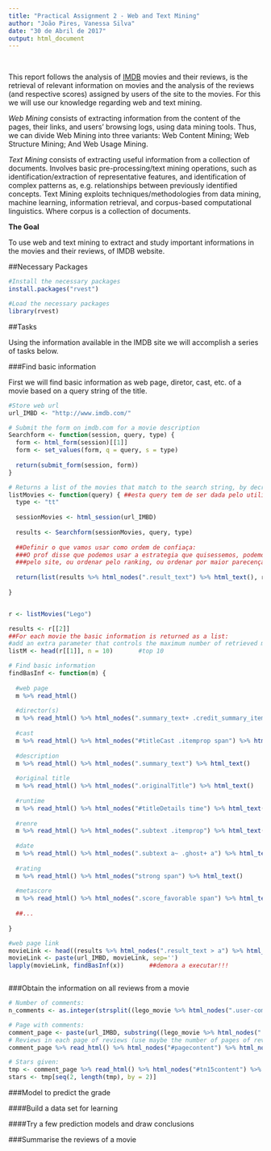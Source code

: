 ```yaml
---
title: "Practical Assignment 2 - Web and Text Mining"
author: "João Pires, Vanessa Silva"
date: "30 de Abril de 2017"
output: html_document
---
```

<br /> 

This report follows the analysis of [IMDB](http://www.imdb.com) movies and their reviews, is the retrieval of relevant information on movies and the analysis of the reviews (and respective scores) assigned by users of the site to the movies.
For this we will use our knowledge regarding web and text mining.

*Web Mining* consists of extracting information from the content of the pages, their links, and users' browsing logs, using data mining tools. 
Thus, we can divide Web Mining into three variants: Web Content Mining; Web Structure Mining; And Web Usage Mining.

*Text Mining* consists of extracting useful information from a collection of documents.
Involves basic pre-processing/text mining operations, such as identification/extraction of representative features, and identification of complex patterns as, e.g. relationships between previously identified concepts.
Text Mining exploits techniques/methodologies from data mining, machine learning, information retrieval, and corpus-based computational linguistics. Where corpus is a collection of documents.


**The Goal**

To use web and text mining to extract and study important informations in the movies and their reviews, of IMDB website.


##Necessary Packages

```r
#Install the necessary packages
install.packages("rvest")

```


```r
#Load the necessary packages
library(rvest)

```


##Tasks

Using the information available in the IMDB site we will accomplish a series of tasks below.


###Find basic information

First we will find basic information as web page, diretor, cast, etc. of a movie based on a query string of the title.

```r
#Store web url
url_IMBD <- "http://www.imdb.com/"

# Submit the form on imdb.com for a movie description
Searchform <- function(session, query, type) {
  form <- html_form(session)[[1]]
  form <- set_values(form, q = query, s = type)
 
  return(submit_form(session, form))
}

# Returns a list of the movies that match to the search string, by decreasing order of confidence
listMovies <- function(query) { ##esta query tem de ser dada pelo utilizador (ver como fazer isso),  pode ser colocar num ficheiro ou escrever diretamente...
  type <- "tt"
  
  sessionMovies <- html_session(url_IMBD)
  
  results <- Searchform(sessionMovies, query, type)
  
  ##Definir o que vamos usar como ordem de confiaça: 
  ###O prof disse que podemos usar a estrategia que quisessemos, podemos apenas confiar na ordem dada
  ###pelo site, ou ordenar pelo ranking, ou ordenar por maior parecençacom o titulo, etc...
  
  return(list(results %>% html_nodes(".result_text") %>% html_text(), results))
   
}


r <- listMovies("Lego")

results <- r[[2]]
##For each movie the basic information is returned as a list: 
#add an extra parameter that controls the maximum number of retrieved movies
listM <- head(r[[1]], n = 10)       #top 10

# Find basic information
findBasInf <- function(m) {
  
  #web page
  m %>% read_html()
  
  #director(s)
  m %>% read_html() %>% html_nodes(".summary_text+ .credit_summary_item .itemprop") %>% html_text()
  
  #cast
  m %>% read_html() %>% html_nodes("#titleCast .itemprop span") %>% html_text()    ##See full cast Â»????
  
  #description
  m %>% read_html() %>% html_nodes(".summary_text") %>% html_text()
  
  #original title
  m %>% read_html() %>% html_nodes(".originalTitle") %>% html_text()
  
  #runtime
  m %>% read_html() %>% html_nodes("#titleDetails time") %>% html_text()
  
  #renre
  m %>% read_html() %>% html_nodes(".subtext .itemprop") %>% html_text()
  
  #date
  m %>% read_html() %>% html_nodes(".subtext a~ .ghost+ a") %>% html_text()
  
  #rating
  m %>% read_html() %>% html_nodes("strong span") %>% html_text()
  
  #metascore
  m %>% read_html() %>% html_nodes(".score_favorable span") %>% html_text()
  
  ##...
  
}

#web page link
movieLink <- head((results %>% html_nodes(".result_text > a") %>% html_attr("href")), n = 10)
movieLink <- paste(url_IMBD, movieLink, sep='')
lapply(movieLink, findBasInf(x))       ##demora a executar!!!



```


###Obtain the information on all reviews from a movie

```r
# Number of comments:
n_comments <- as.integer(strsplit((lego_movie %>% html_nodes(".user-comments a"))[4] %>% html_text(), " ")[[1]][3])

# Page with comments:
comment_page <- paste(url_IMBD, substring((lego_movie %>% html_nodes(".user-comments a"))[4] %>% html_attr("href"), 2), sep = "")
# Reviews in each page of reviews (use maybe the number of pages of reviews)
comment_page %>% read_html() %>% html_nodes("#pagecontent") %>% html_nodes("div+ p") %>% html_text()

# Stars given:
tmp <- comment_page %>% read_html() %>% html_nodes("#tn15content") %>% html_nodes("div img") %>% html_attr("alt")
stars <- tmp[seq(2, length(tmp), by = 2)]
```


###Model to predict the grade

####Build a data set for learning

####Try a few prediction models and draw conclusions

###Summarise the reviews of a movie